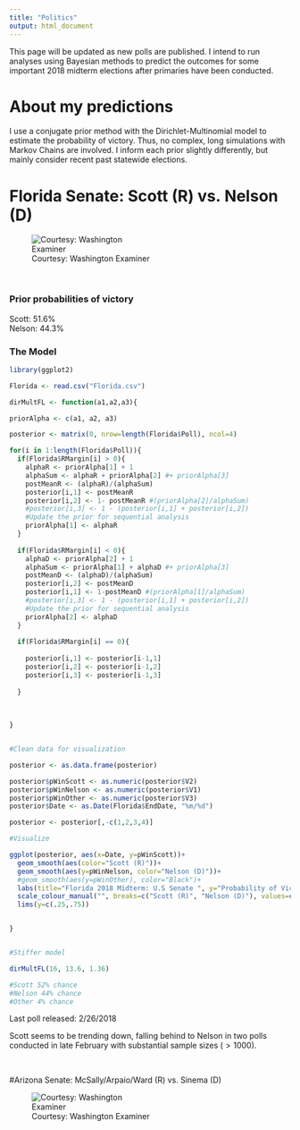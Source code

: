 ```yaml
---
title: "Politics"
output: html_document
---
```


This page will be updated as new polls are published. I intend to run analyses using Bayesian methods to predict the outcomes for some important 2018 midterm elections after primaries have been conducted. 

# About my predictions

I use a conjugate prior method with the Dirichlet-Multinomial model to estimate the probability of victory. Thus, no complex, long simulations with Markov Chains are involved. I inform each prior slightly differently, but mainly consider recent past statewide elections. 


# Florida Senate: Scott (R) vs. Nelson (D)

<div style="width:300px; height=200px">

![Courtesy: Washington Examiner](http://cdn.washingtonexaminer.biz/cache/1060x600-5f7a22505f72eba1d382e97f5b674017.jpg)



</div>

\



### Prior probabilities of victory

Scott: 51.6% \
Nelson: 44.3%

### The Model


```r

library(ggplot2)

Florida <- read.csv("Florida.csv")

dirMultFL <- function(a1,a2,a3){

priorAlpha <- c(a1, a2, a3)

posterior <- matrix(0, nrow=length(Florida$Poll), ncol=4)

for(i in 1:length(Florida$Poll)){
  if(Florida$RMargin[i] > 0){
    alphaR <- priorAlpha[1] + 1
    alphaSum <- alphaR + priorAlpha[2] #+ priorAlpha[3]
    postMeanR <- (alphaR)/(alphaSum)
    posterior[i,1] <- postMeanR
    posterior[i,2] <- 1- postMeanR #(priorAlpha[2]/alphaSum)
    #posterior[i,3] <- 1 - (posterior[i,1] + posterior[i,2])
    #Update the prior for sequential analysis
    priorAlpha[1] <- alphaR
  }
  
  if(Florida$RMargin[i] < 0){
    alphaD <- priorAlpha[2] + 1
    alphaSum <- priorAlpha[1] + alphaD #+ priorAlpha[3]
    postMeanD <- (alphaD)/(alphaSum)
    posterior[i,2] <- postMeanD
    posterior[i,1] <- 1-postMeanD #(priorAlpha[1]/alphaSum)
    #posterior[i,3] <- 1 - (posterior[i,1] + posterior[i,2])
    #Update the prior for sequential analysis
    priorAlpha[2] <- alphaD
  }
  
  if(Florida$RMargin[i] == 0){
  
    posterior[i,1] <- posterior[i-1,1]
    posterior[i,2] <- posterior[i-1,2]
    posterior[i,3] <- posterior[i-1,3]
    
  }
  
  
  
}


#Clean data for visualization

posterior <- as.data.frame(posterior)

posterior$pWinScott <- as.numeric(posterior$V2)
posterior$pWinNelson <- as.numeric(posterior$V1)
posterior$pWinOther <- as.numeric(posterior$V3)
posterior$Date <- as.Date(Florida$EndDate, "%m/%d")

posterior <- posterior[,-c(1,2,3,4)]

#Visualize

ggplot(posterior, aes(x=Date, y=pWinScott))+
  geom_smooth(aes(color="Scott (R)"))+
  geom_smooth(aes(y=pWinNelson, color="Nelson (D)"))+
  #geom_smooth(aes(y=pWinOther), color="Black")+
  labs(title="Florida 2018 Midterm: U.S Senate ", y="Probability of Victory")+
  scale_colour_manual("", breaks=c("Scott (R)", "Nelson (D)"), values=c("Scott (R)"="red","Nelson (D)"="blue")) + 
  lims(y=c(.25,.75))


}


#Stiffer model

dirMultFL(16, 13.6, 1.36)

#Scott 52% chance
#Nelson 44% chance
#Other 4% chance


```


Last poll released: 2/26/2018


Scott seems to be trending down, falling behind to Nelson in two polls conducted in late February with substantial sample sizes $(>1000)$.



\



#Arizona Senate: McSally/Arpaio/Ward (R) vs. Sinema (D)


<div style="width:300px; height=200px">

![Courtesy: Washington Examiner](http://cdn.washingtonexaminer.biz/cache/1060x600-b91370740424c63b50518ff91ab1534e.jpg)

</div>






